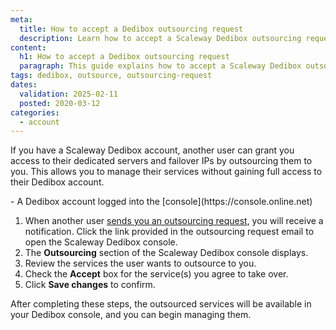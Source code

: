 ```yaml
---
meta:
  title: How to accept a Dedibox outsourcing request
  description: Learn how to accept a Scaleway Dedibox outsourcing request.
content:
  h1: How to accept a Dedibox outsourcing request
  paragraph: This guide explains how to accept a Scaleway Dedibox outsourcing request.
tags: dedibox, outsource, outsourcing-request
dates:
  validation: 2025-02-11
  posted: 2020-03-12
categories:
  - account
---
```



If you have a Scaleway Dedibox account, another user can grant you access to their dedicated servers and failover IPs by outsourcing them to you. This allows you to manage their services without gaining full access to their Dedibox account.

<Macro id="requirements" />
- A Dedibox account logged into the [console](https://console.online.net)


1. When another user [sends you an outsourcing request](/dedibox-account/how-to/outsource-dedibox/), you will receive a notification. Click the link provided in the outsourcing request email to open the Scaleway Dedibox console.
    <Lightbox src={image} />
2. The **Outsourcing** section of the Scaleway Dedibox console displays.
3. Review the services the user wants to outsource to you.
4. Check the **Accept** box for the service(s) you agree to take over.
    <Lightbox src={image2} />
5. Click **Save changes** to confirm.

After completing these steps, the outsourced services will be available in your Dedibox console, and you can begin managing them.
